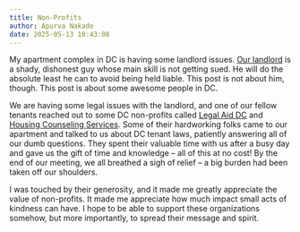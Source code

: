 ```yaml
---
title: Non-Profits
author: Apurva Nakade
date: 2025-05-13 10:43:08
---
```


My apartment complex in DC is having some landlord issues. [Our landlord](https://www.yelp.com/biz/tsintolas-realty-washington) is a shady, dishonest guy whose main skill is not getting sued. He will do the absolute least he can to avoid being held liable. This post is not about him, though. This post is about some awesome people in DC.

We are having some legal issues with the landlord, and one of our fellow tenants reached out to some DC non-profits called [Legal Aid DC](https://www.legalaiddc.org/) and [Housing Counseling Services](https://housingetc.org/). Some of their hardworking folks came to our apartment and talked to us about DC tenant laws, patiently answering all of our dumb questions. They spent their valuable time with us after a busy day and gave us the gift of time and knowledge -- all of this at no cost! By the end of our meeting, we all breathed a sigh of relief -- a big burden had been taken off our shoulders.

I was touched by their generosity, and it made me greatly appreciate the value of non-profits. It made me appreciate how much impact small acts of kindness can have. I hope to be able to support these organizations somehow, but more importantly, to spread their message and spirit.
